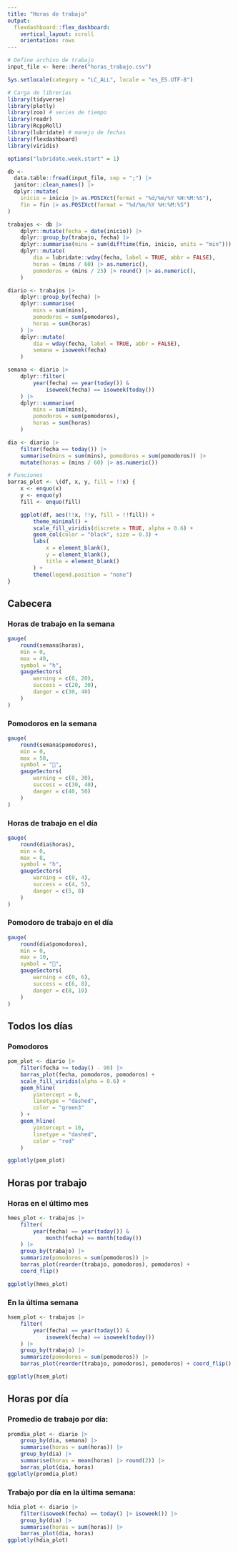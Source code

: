 ```yaml
---
title: "Horas de trabajo"
output:
  flexdashboard::flex_dashboard:
    vertical_layout: scroll
    orientation: rows
---
```


```r
# Define archivo de trabajo
input_file <- here::here("horas_trabajo.csv")

Sys.setlocale(category = "LC_ALL", locale = "es_ES.UTF-8")

# Carga de librerías
library(tidyverse)
library(plotly)
library(zoo) # series de tiempo
library(readr)
library(RcppRoll)
library(lubridate) # manejo de fechas
library(flexdashboard)
library(viridis)

options("lubridate.week.start" = 1)

db <-
  data.table::fread(input_file, sep = ";") |>
  janitor::clean_names() |>
  dplyr::mutate(
    inicio = inicio |> as.POSIXct(format = "%d/%m/%Y %H:%M:%S"),
    fin = fin |> as.POSIXct(format = "%d/%m/%Y %H:%M:%S")
)

trabajos <- db |>
    dplyr::mutate(fecha = date(inicio)) |>
    dplyr::group_by(trabajo, fecha) |>
    dplyr::summarise(mins = sum(difftime(fin, inicio, units = "min"))) |>
    dplyr::mutate(
        dia = lubridate::wday(fecha, label = TRUE, abbr = FALSE),
        horas = (mins / 60) |> as.numeric(),
        pomodoros = (mins / 25) |> round() |> as.numeric(),
    )

diario <- trabajos |>
    dplyr::group_by(fecha) |>
    dplyr::summarise(
        mins = sum(mins),
        pomodoros = sum(pomodoros),
        horas = sum(horas)
    ) |>
    dplyr::mutate(
        dia = wday(fecha, label = TRUE, abbr = FALSE),
        semana = isoweek(fecha)
    )

semana <- diario |>
    dplyr::filter(
        year(fecha) == year(today()) &
            isoweek(fecha) == isoweek(today())
    ) |>
    dplyr::summarise(
        mins = sum(mins),
        pomodoros = sum(pomodoros),
        horas = sum(horas)
    )

dia <- diario |>
    filter(fecha == today()) |>
    summarise(mins = sum(mins), pomodoros = sum(pomodoros)) |>
    mutate(horas = (mins / 60) |> as.numeric())

# Funciones
barras_plot <- \(df, x, y, fill = !!x) {
    x <- enquo(x)
    y <- enquo(y)
    fill <- enquo(fill)

    ggplot(df, aes(!!x, !!y, fill = !!fill)) +
        theme_minimal() +
        scale_fill_viridis(discrete = TRUE, alpha = 0.6) +
        geom_col(color = "black", size = 0.3) +
        labs(
            x = element_blank(),
            y = element_blank(),
            title = element_blank()
        ) +
        theme(legend.position = "none")
}
```

## Cabecera

### Horas de trabajo en la semana

```r
gauge(
    round(semana$horas),
    min = 0,
    max = 40,
    symbol = "h",
    gaugeSectors(
        warning = c(0, 20),
        success = c(20, 30),
        danger = c(30, 40)
    )
)
```

### Pomodoros en la semana

```r
gauge(
    round(semana$pomodoros),
    min = 0,
    max = 50,
    symbol = "🍅",
    gaugeSectors(
        warning = c(0, 30),
        success = c(30, 40),
        danger = c(40, 50)
    )
)
```


### Horas de trabajo en el día

```r
gauge(
    round(dia$horas),
    min = 0,
    max = 8,
    symbol = "h",
    gaugeSectors(
        warning = c(0, 4),
        success = c(4, 5),
        danger = c(5, 8)
    )
)
```

### Pomodoro de trabajo en el día

```r
gauge(
    round(dia$pomodoros),
    min = 0,
    max = 10,
    symbol = "🍅",
    gaugeSectors(
        warning = c(0, 6),
        success = c(6, 8),
        danger = c(8, 10)
    )
)
```
## Todos los días

### Pomodoros
```r
pom_plot <- diario |>
    filter(fecha >= today() - 90) |>
    barras_plot(fecha, pomodoros, pomodoros) +
    scale_fill_viridis(alpha = 0.6) +
    geom_hline(
        yintercept = 6,
        linetype = "dashed",
        color = "green3"
    ) +
    geom_hline(
        yintercept = 10,
        linetype = "dashed",
        color = "red"
    )

ggplotly(pom_plot)
```

## Horas por trabajo

### Horas en el último mes

```r
hmes_plot <- trabajos |>
    filter(
        year(fecha) == year(today()) &
            month(fecha) == month(today())
    ) |>
    group_by(trabajo) |>
    summarize(pomodoros = sum(pomodoros)) |>
    barras_plot(reorder(trabajo, pomodoros), pomodoros) +
    coord_flip()

ggplotly(hmes_plot)
```

### En la última semana

```r
hsem_plot <- trabajos |>
    filter(
        year(fecha) == year(today()) &
            isoweek(fecha) == isoweek(today())
    ) |>
    group_by(trabajo) |>
    summarize(pomodoros = sum(pomodoros)) |>
    barras_plot(reorder(trabajo, pomodoros), pomodoros) + coord_flip()

ggplotly(hsem_plot)
```

## Horas por día

### Promedio de trabajo por día:

```r
promdia_plot <- diario |>
    group_by(dia, semana) |>
    summarise(horas = sum(horas)) |>
    group_by(dia) |>
    summarise(horas = mean(horas) |> round(2)) |>
    barras_plot(dia, horas)
ggplotly(promdia_plot)
```

### Trabajo por día en la última semana:

```r
hdia_plot <- diario |>
    filter(isoweek(fecha) == today() |> isoweek()) |>
    group_by(dia) |>
    summarise(horas = sum(horas)) |>
    barras_plot(dia, horas)
ggplotly(hdia_plot)
```
